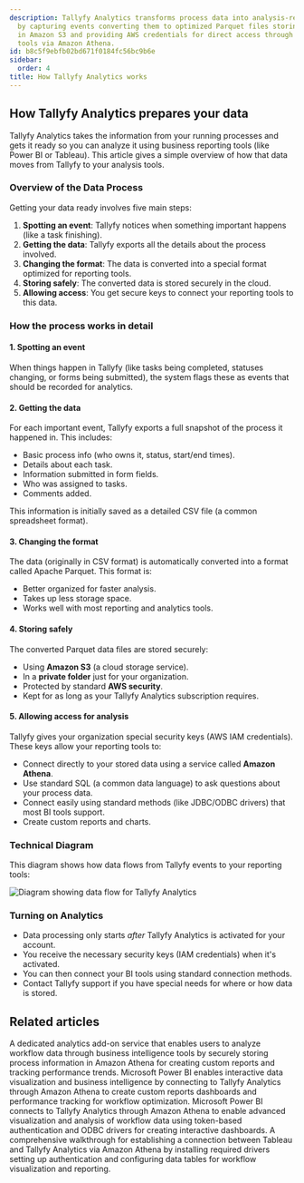 ```yaml
---
description: Tallyfy Analytics transforms process data into analysis-ready format
  by capturing events converting them to optimized Parquet files storing them securely
  in Amazon S3 and providing AWS credentials for direct access through business intelligence
  tools via Amazon Athena.
id: b8c5f9ebfb02bd671f0184fc56bc9b6e
sidebar:
  order: 4
title: How Tallyfy Analytics works
---
```


## How Tallyfy Analytics prepares your data

Tallyfy Analytics takes the information from your running processes and gets it ready so you can analyze it using business reporting tools (like Power BI or Tableau). This article gives a simple overview of how that data moves from Tallyfy to your analysis tools.

### Overview of the Data Process

Getting your data ready involves five main steps:

1. **Spotting an event**: Tallyfy notices when something important happens (like a task finishing).
2. **Getting the data**: Tallyfy exports all the details about the process involved.
3. **Changing the format**: The data is converted into a special format optimized for reporting tools.
4. **Storing safely**: The converted data is stored securely in the cloud.
5. **Allowing access**: You get secure keys to connect your reporting tools to this data.

### How the process works in detail

#### 1. Spotting an event

When things happen in Tallyfy (like tasks being completed, statuses changing, or forms being submitted), the system flags these as events that should be recorded for analytics.

#### 2. Getting the data

For each important event, Tallyfy exports a full snapshot of the process it happened in. This includes:
- Basic process info (who owns it, status, start/end times).
- Details about each task.
- Information submitted in form fields.
- Who was assigned to tasks.
- Comments added.

This information is initially saved as a detailed CSV file (a common spreadsheet format).

#### 3. Changing the format

The data (originally in CSV format) is automatically converted into a format called Apache Parquet. This format is:
- Better organized for faster analysis.
- Takes up less storage space.
- Works well with most reporting and analytics tools.

#### 4. Storing safely

The converted Parquet data files are stored securely:
- Using **Amazon S3** (a cloud storage service).
- In a **private folder** just for your organization.
- Protected by standard **AWS security**.
- Kept for as long as your Tallyfy Analytics subscription requires.

#### 5. Allowing access for analysis

Tallyfy gives your organization special security keys (AWS IAM credentials). These keys allow your reporting tools to:
- Connect directly to your stored data using a service called **Amazon Athena**.
- Use standard SQL (a common data language) to ask questions about your process data.
- Connect easily using standard methods (like JDBC/ODBC drivers) that most BI tools support.
- Create custom reports and charts.

### Technical Diagram

This diagram shows how data flows from Tallyfy events to your reporting tools:

![Diagram showing data flow for Tallyfy Analytics](https://screenshots.tallyfy.com/file-8BhMH6hz3y.png)

### Turning on Analytics

- Data processing only starts *after* Tallyfy Analytics is activated for your account.
- You receive the necessary security keys (IAM credentials) when it's activated.
- You can then connect your BI tools using standard connection methods.
- Contact Tallyfy support if you have special needs for where or how data is stored.


## Related articles
<CardGrid>
<LinkTitleCard header="<b>Integrations > Tallyfy Analytics</b>" href="/products/pro/integrations/analytics/" > A dedicated analytics add-on service that enables users to analyze workflow data through business intelligence tools by securely storing process information in Amazon Athena for creating custom reports and tracking performance trends. </LinkTitleCard>
<LinkTitleCard header="<b>Analytics > Power BI</b>" href="/products/pro/integrations/analytics/powerbi/" > Microsoft Power BI enables interactive data visualization and business intelligence by connecting to Tallyfy Analytics through Amazon Athena to create custom reports dashboards and performance tracking for workflow optimization. </LinkTitleCard>
<LinkTitleCard header="<b>Powerbi > Connect Power BI</b>" href="/products/pro/integrations/analytics/powerbi/how-to-analyze-tallyfy-workflows-with-power-bi/" > Microsoft Power BI connects to Tallyfy Analytics through Amazon Athena to enable advanced visualization and analysis of workflow data using token-based authentication and ODBC drivers for creating interactive dashboards. </LinkTitleCard>
<LinkTitleCard header="<b>Tableau > Connect Tableau to Tallyfy</b>" href="/products/pro/integrations/analytics/tableau/how-can-i-connect-tableau-to-my-tallyfy-data/" > A comprehensive walkthrough for establishing a connection between Tableau and Tallyfy Analytics via Amazon Athena by installing required drivers setting up authentication and configuring data tables for workflow visualization and reporting. </LinkTitleCard>
</CardGrid>